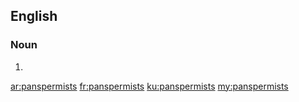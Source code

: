 ==English==

===Noun===
{{head|en|plural}}

# {{plural of|panspermist|lang=en}}

[[ar:panspermists]]
[[fr:panspermists]]
[[ku:panspermists]]
[[my:panspermists]]